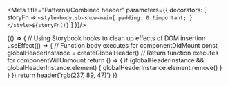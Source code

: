 
<Meta
  title="Patterns/Combined header"
  parameters={{
   decorators: [
     storyFn => `<style>body.sb-show-main{ padding: 0 !important; }</style>${storyFn()}`
   ]
}}/>


<Preview mdxSource={globalHeader} className="tight">
  <Story name="Interactive">{() => {
    // Using Storybook hooks to clean up effects of DOM insertion
    useEffect(() => {
      // Function body executes for componentDidMount
      const globalHeaderInstance = createGlobalHeader()
      // Return function executes for componentWillUnmount
      return () => {
        if (globalHeaderInstance && globalHeaderInstance.element) {
          globalHeaderInstance.element.remove()
        }
      }
    })
    return header('rgb(237, 89, 47)')
  }}</Story>
</Preview>
